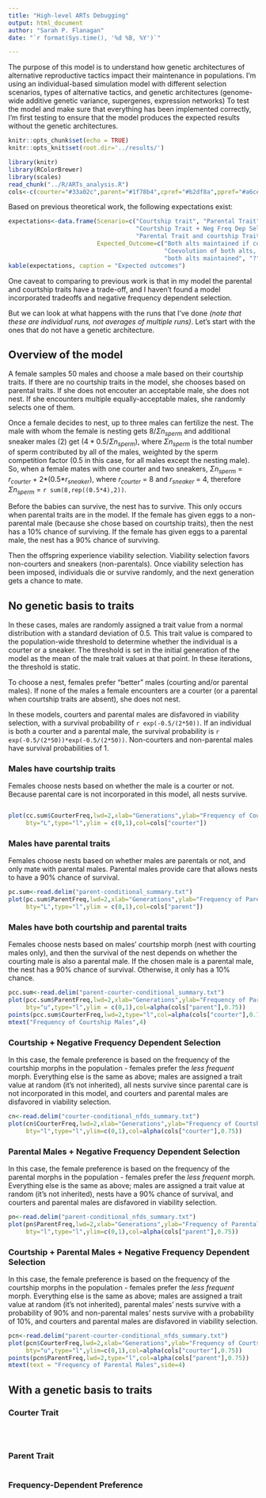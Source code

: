 ```yaml
---
title: "High-level ARTs Debugging"
output: html_document
author: "Sarah P. Flanagan"
date: "`r format(Sys.time(), '%d %B, %Y')`"

---
```


The purpose of this model is to understand how genetic architectures of alternative reproductive tactics impact their maintenance in populations. I'm using an individual-based simulation model with different selection scenarios, types of alternative tactics, and genetic architectures (genome-wide additive genetic variance, supergenes, expression networks) To test the model and make sure that everything has been implemented correctly, I'm first testing to ensure that the model produces the expected results without the genetic architectures.

```r
knitr::opts_chunk$set(echo = TRUE)
knitr::opts_knit$set(root.dir='../results/')
```
```r
library(knitr)
library(RColorBrewer)
library(scales)
read_chunk("../R/ARTs_analysis.R")
cols<-c(courter="#33a02c",parent="#1f78b4",cpref="#b2df8a",ppref="#a6cee3")
```


Based on previous theoretical work, the following expectations exist:
```r
expectations<-data.frame(Scenario=c("Courtship trait", "Parental Trait","Courtship and Parental Traits",
                                    "Courtship Trait + Neg Freq Dep Sel", "Parental Trait + Neg Freq Dep Sel",
                                    "Parental Trait and courtship Trait + Neg Freq Dep Sel"),
                         Expected_Outcome=c("Both alts maintained if costs = benefits","Both alts maintained if costs = benefits",
                                            "Coevolution of both alts, and both alts maintained if costs = benefits",
                                            "both alts maintained", "?","?"))
kable(expectations, caption = "Expected outcomes")
```

One caveat to comparing to previous work is that in my model the parental and courtship traits have a trade-off, and I haven't found a model incorporated tradeoffs and negative frequency dependent selection.

But we can look at what happens with the runs that I've done *(note that these are individual runs, not averages of multiple runs)*. Let's start with the ones that do not have a genetic architecture.

## Overview of the model 

A female samples 50 males and choose a male based on their courtship traits. If there are no courtship traits in the model, she chooses based on parental traits. If she does not encouter an acceptable male, she does not nest. If she encounters multiple equally-acceptable males, she randomly selects one of them.  

Once a female decides to nest, up to three males can fertilize the nest. The male with whom the female is nesting gets 8/$\Sigma{n_{sperm}}$ and additional sneaker males (2) get $(4*0.5/\Sigma{n_{sperm}})$, where $\Sigma{n_{sperm}}$ is the total number of sperm contributed by all of the males, weighted by the sperm competition factor (0.5 in this case, for all males except the nesting male). So, when a female mates with one courter and two sneakers, $\Sigma{n_{sperm}}$ = $r_{courter}$ + 2$*$(0.5$*$$r_{sneaker}$), where $r_{courter}$ = 8 and $r_{sneaker}$ = 4, therefore $\Sigma{n_{sperm}}$ = `r sum(8,rep((0.5*4),2))`. 

Before the babies can survive, the nest has to survive. This only occurs when parental traits are in the model. If the female has given eggs to a non-parental male (because she chose based on courtship traits), then the nest has a 10% chance of surviving. If the female has given eggs to a parental male, the nest has a 90% chance of surviving. 

Then the offspring experience viability selection. Viability selection favors non-courters and sneakers (non-parentals). Once viability selection has been imposed, individuals die or survive randomly, and the next generation gets a chance to mate.

## No genetic basis to traits

In these cases, males are randomly assigned a trait value from a normal distribution with a standard deviation of 0.5. This trait value is compared to the population-wide threshold to determine whether the individual is a courter or a sneaker. The threshold is set in the initial generation of the model as the mean of the male trait values at that point. In these iterations, the threshold is static. 

To choose a nest, females prefer "better" males (courting and/or parental males). If none of the males a female encounters are a courter (or a parental when courtship traits are absent), she does not nest. 

In these models, courters and parental males are disfavored in viability selection, with a survival probability of `r exp(-0.5/(2*50))`. If an individual is both a courter and a parental male, the survival probability is `r exp(-0.5/(2*50))*exp(-0.5/(2*50))`. Non-courters and non-parental males have survival probabilities of 1.

### Males have courtship traits

Females choose nests based on whether the male is a courter or not. Because parental care is not incorporated in this model, all nests survive.

```r
```
```r
plot(cc.sum$CourterFreq,lwd=2,xlab="Generations",ylab="Frequency of Courting Males",
     bty="L",type="l",ylim = c(0,1),col=cols["courter"])
```


### Males have parental traits

Females choose nests based on whether males are parentals or not, and only mate with parental males. Parental males provide care that allows nests to have a 90% chance of survival. 

```r
pc.sum<-read.delim("parent-conditional_summary.txt")
plot(pc.sum$ParentFreq,lwd=2,xlab="Generations",ylab="Frequency of Parental Males",
     bty="L",type="l",ylim = c(0,1),col=cols["parent"])
```


### Males have both courtship and parental traits

Females choose nests based on males' courtship morph (nest with courting males only), and then the survival of the nest depends on whether the courting male is also a parental male. If the chosen male is a parental male, the nest has a 90% chance of survival. Otherwise, it only has a 10% chance.

```r
pcc.sum<-read.delim("parent-courter-conditional_summary.txt")
plot(pcc.sum$ParentFreq,lwd=2,xlab="Generations",ylab="Frequency of Parental Males",
     bty="u",type="l",ylim = c(0,1),col=alpha(cols["parent"],0.75))
points(pcc.sum$CourterFreq,lwd=2,type="l",col=alpha(cols["courter"],0.75))
mtext("Frequency of Courtship Males",4)
```

### Courtship + Negative Frequency Dependent Selection

In this case, the female preference is based on the frequency of the courtship morphs in the population - females prefer the *less frequent* morph. Everything else is the same as above; males are assigned a trait value at random (it's not inherited), all nests survive since parental care is not incorporated in this model, and courters and parental males are disfavored in viability selection.

```r
cn<-read.delim("courter-conditional_nfds_summary.txt")
plot(cn$CourterFreq,lwd=2,xlab="Generations",ylab="Frequency of Courtship Males",
     bty="l",type="l",ylim=c(0,1),col=alpha(cols["courter"],0.75))
```

### Parental Males + Negative Frequency Dependent Selection

In this case, the female preference is based on the frequency of the parental morphs in the population - females prefer the *less frequent* morph. Everything else is the same as above; males are assigned a trait value at random (it's not inherited), nests have a 90% chance of survival, and courters and parental males are disfavored in viability selection.

```r
pn<-read.delim("parent-conditional_nfds_summary.txt")
plot(pn$ParentFreq,lwd=2,xlab="Generations",ylab="Frequency of Parental Males",
     bty="l",type="l",ylim=c(0,1),col=alpha(cols["parent"],0.75))
```

### Courtship + Parental Males + Negative Frequency Dependent Selection

In this case, the female preference is based on the frequency of the courtship morphs in the population - females prefer the *less frequent* morph. Everything else is the same as above; males are assigned a trait value at random (it's not inherited), parental males' nests survive with a probability of 90% and non-parental males' nests survive with a probability of 10%, and courters and parental males are disfavored in viability selection.

```r
pcn<-read.delim("parent-courter-conditional_nfds_summary.txt")
plot(pcn$CourterFreq,lwd=2,xlab="Generations",ylab="Frequency of Courtship Males",
     bty="u",type="l",ylim=c(0,1),col=alpha(cols["courter"],0.75))
points(pcn$ParentFreq,lwd=2,type="l",col=alpha(cols["parent"],0.75))
mtext(text = "Frequency of Parental Males",side=4)
```

## With a genetic basis to traits

### Courter Trait

```r
```
```r
```
```r
```

### Parent Trait

```r
```

### Frequency-Dependent Preference

```r
```

